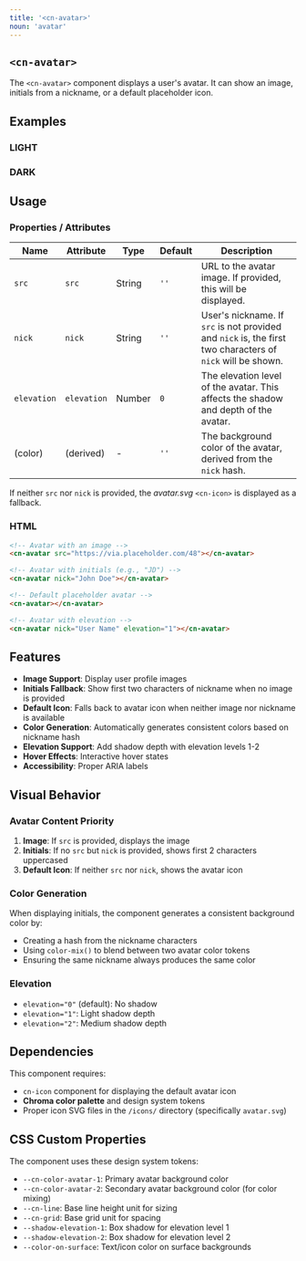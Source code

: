 ```yaml
---
title: '<cn-avatar>'
noun: 'avatar'
---
```


<article class="surface column-l">

# `<cn-avatar>`

The `<cn-avatar>` component displays a user's avatar. It can show an image, initials from a nickname, or a default placeholder icon.

## Examples

<div class="grid two-col mb-1">
  <div class="light border border-radius p-1 surface">
    <h3>LIGHT</h3>
    <div class="flex items-center gap-1 my-1">
      <cn-avatar nick="VT" src="https://picsum.photos/256/256"></cn-avatar>
      <cn-avatar elevation="1" nick="Ville Takanen"></cn-avatar>
      <cn-avatar elevation="2"></cn-avatar>
    </div>
  </div>
  <div class="dark border border-radius p-1 surface">
    <h3>DARK</h3>
    <div class="flex items-center gap-1 my-1">
      <cn-avatar nick="AC" src="https://picsum.photos/256/256"></cn-avatar>
      <cn-avatar elevation="1" nick="Alice Cyan"></cn-avatar>
      <cn-avatar elevation="2"></cn-avatar>
    </div>
  </div>
</div>

## Usage

### Properties / Attributes

| Name   | Attribute | Type   | Default | Description                                                                                                |
|--------|-----------|--------|---------|------------------------------------------------------------------------------------------------------------|
| `src`  | `src`     | String | `''`    | URL to the avatar image. If provided, this will be displayed.                                              |
| `nick` | `nick`    | String | `''`    | User's nickname. If `src` is not provided and `nick` is, the first two characters of `nick` will be shown. |
| `elevation` | `elevation` | Number | `0`     | The elevation level of the avatar. This affects the shadow and depth of the avatar.                        |
| (color) | (derived)   | - | `''`    | The background color of the avatar, derived from the `nick` hash.                                        |

If neither `src` nor `nick` is provided, the _avatar.svg_ `<cn-icon>` is displayed as a fallback.

### HTML

```html
<!-- Avatar with an image -->
<cn-avatar src="https://via.placeholder.com/48"></cn-avatar>

<!-- Avatar with initials (e.g., "JD") -->
<cn-avatar nick="John Doe"></cn-avatar>

<!-- Default placeholder avatar -->
<cn-avatar></cn-avatar>

<!-- Avatar with elevation -->
<cn-avatar nick="User Name" elevation="1"></cn-avatar>
```

## Features

- **Image Support**: Display user profile images
- **Initials Fallback**: Show first two characters of nickname when no image is provided  
- **Default Icon**: Falls back to avatar icon when neither image nor nickname is available
- **Color Generation**: Automatically generates consistent colors based on nickname hash
- **Elevation Support**: Add shadow depth with elevation levels 1-2
- **Hover Effects**: Interactive hover states
- **Accessibility**: Proper ARIA labels

## Visual Behavior

### Avatar Content Priority
1. **Image**: If `src` is provided, displays the image
2. **Initials**: If no `src` but `nick` is provided, shows first 2 characters uppercased
3. **Default Icon**: If neither `src` nor `nick`, shows the avatar icon

### Color Generation
When displaying initials, the component generates a consistent background color by:
- Creating a hash from the nickname characters
- Using `color-mix()` to blend between two avatar color tokens
- Ensuring the same nickname always produces the same color

### Elevation
- `elevation="0"` (default): No shadow
- `elevation="1"`: Light shadow depth
- `elevation="2"`: Medium shadow depth

## Dependencies

This component requires:
- `cn-icon` component for displaying the default avatar icon
- **Chroma color palette** and design system tokens
- Proper icon SVG files in the `/icons/` directory (specifically `avatar.svg`)

## CSS Custom Properties

The component uses these design system tokens:

- `--cn-color-avatar-1`: Primary avatar background color
- `--cn-color-avatar-2`: Secondary avatar background color (for color mixing)
- `--cn-line`: Base line height unit for sizing
- `--cn-grid`: Base grid unit for spacing
- `--shadow-elevation-1`: Box shadow for elevation level 1
- `--shadow-elevation-2`: Box shadow for elevation level 2
- `--color-on-surface`: Text/icon color on surface backgrounds

</article>
